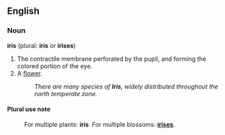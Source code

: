 ==English==

===Noun===
'''iris''' (plural: '''iris''' or '''irises''')
#The contractile membrane perforated by the pupil, and forming the colored portion of the eye.
#A [[flower]].
#:''There are many species of '''Iris''', widely distributed throughout the north temperate zone.''

====Plural use note====
:For multiple plants: '''iris'''.  For multiple blossoms: '''[[irises]]'''.